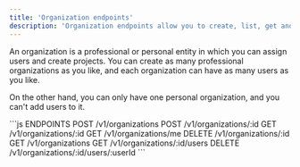 ```yaml
---
title: 'Organization endpoints'
description: 'Organization endpoints allow you to create, list, get and delete Organizations.'
---
```


An organization is a professional or personal entity in which you can assign users and create projects. 
You can create as many professional organizations as you like, and each organization can have as many users as you like.

On the other hand, you can only have one personal organization, and you can't add users to it.


<RequestExample>
```js ENDPOINTS
POST /v1/organizations
POST /v1/organizations/:id
GET /v1/organizations/:id
GET /v1/organizations/me
DELETE /v1/organizations/:id
GET /v1/organizations
GET /v1/organizations/:id/users 
DELETE /v1/organizations/:id/users/:userId
```
</RequestExample>


<Snippet file="edgee-sdk.mdx" />
